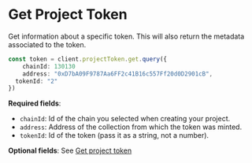 # Get Project Token

Get information about a specific token. This will also return the metadata associated to the token.

```typescript
const token = client.projectToken.get.query({
	chainId: 130130
	address: "0xD7bA09F9787Aa6FF2c41B16c557Ff20d0D2901cB",
  tokenId: "2"
})
```

**Required fields**:

-   `chainId`: Id of the chain you selected when creating your project.
-   `address`: Address of the collection from which the token was minted.
-   `tokenId`: Id of the token (pass it as a string, not a number).

**Optional fields**: See [Get project token](ref:projecttoken-get)
